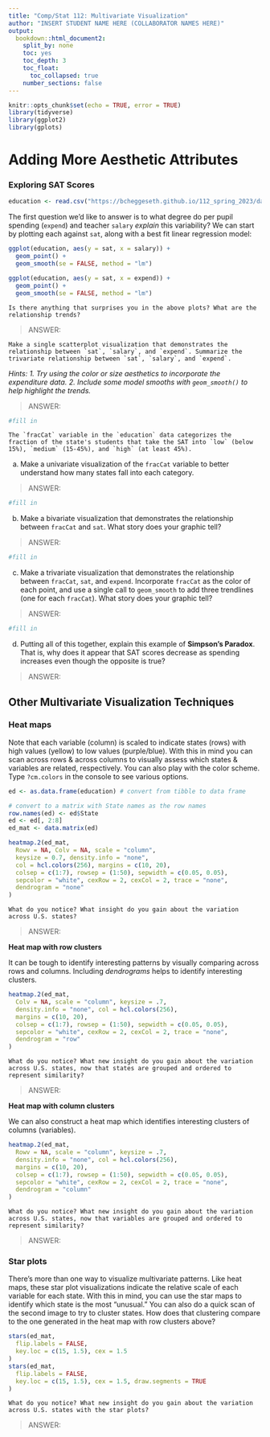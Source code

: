 ```yaml
---
title: "Comp/Stat 112: Multivariate Visualization"
author: "INSERT STUDENT NAME HERE (COLLABORATOR NAMES HERE)"
output:
  bookdown::html_document2:
    split_by: none
    toc: yes
    toc_depth: 3
    toc_float:
      toc_collapsed: true
    number_sections: false
---
```


```r
knitr::opts_chunk$set(echo = TRUE, error = TRUE)
library(tidyverse)
library(ggplot2)
library(gplots)
```


# Adding More Aesthetic Attributes {-}

### Exploring SAT Scores {-}

```r
education <- read.csv("https://bcheggeseth.github.io/112_spring_2023/data/sat.csv")
```

The first question we'd like to answer is to what degree do per pupil spending (`expend`) and teacher `salary` *explain* this variability? We can start by plotting each against `sat`, along with a best fit linear regression model:

```r
ggplot(education, aes(y = sat, x = salary)) +
  geom_point() +
  geom_smooth(se = FALSE, method = "lm")

ggplot(education, aes(y = sat, x = expend)) +
  geom_point() +
  geom_smooth(se = FALSE, method = "lm")
```

```exercise
Is there anything that surprises you in the above plots? What are the relationship trends?
```

> ANSWER: 

```exercise
Make a single scatterplot visualization that demonstrates the relationship between `sat`, `salary`, and `expend`. Summarize the trivariate relationship between `sat`, `salary`, and `expend`. 
```
*Hints: 1. Try using the color or size aesthetics to incorporate the expenditure data. 2. Include some model smooths with `geom_smooth()` to help highlight the trends.*

> ANSWER: 

```r
#fill in 


```



```exercise
The `fracCat` variable in the `education` data categorizes the fraction of the state's students that take the SAT into `low` (below 15%), `medium` (15-45%), and `high` (at least 45%).
```

a. Make a univariate visualization of the `fracCat` variable to better understand how many states fall into each category.   

> ANSWER: 

```r
#fill in 


```

b. Make a bivariate visualization that demonstrates the relationship between `fracCat` and `sat`. What story does your graphic tell?

> ANSWER: 

```r
#fill in 


```

c. Make a trivariate visualization that demonstrates the relationship between `fracCat`, `sat`, and `expend`. Incorporate `fracCat` as the color of each point, and use a single call to `geom_smooth` to add three trendlines (one for each `fracCat`). What story does your graphic tell?   

> ANSWER: 

```r
#fill in 


```

d. Putting all of this together, explain this example of **Simpson’s Paradox**. That is, why does it appear that SAT scores decrease as spending increases even though the opposite is true?   

> ANSWER: 



## Other Multivariate Visualization Techniques {-}

### Heat maps {-}    

Note that each variable (column) is scaled to indicate states (rows) with high values (yellow) to low values (purple/blue).  With this in mind you can scan across rows & across columns to visually assess which states & variables are related, respectively. You can also play with the color scheme. Type `?cm.colors` in the console to see various options.    

```r
ed <- as.data.frame(education) # convert from tibble to data frame

# convert to a matrix with State names as the row names
row.names(ed) <- ed$State 
ed <- ed[, 2:8]
ed_mat <- data.matrix(ed)

heatmap.2(ed_mat,
  Rowv = NA, Colv = NA, scale = "column",
  keysize = 0.7, density.info = "none",
  col = hcl.colors(256), margins = c(10, 20),
  colsep = c(1:7), rowsep = (1:50), sepwidth = c(0.05, 0.05),
  sepcolor = "white", cexRow = 2, cexCol = 2, trace = "none",
  dendrogram = "none"
)
```    

```exercise
What do you notice? What insight do you gain about the variation across U.S. states?
```

> ANSWER: 

**Heat map with row clusters** 

It can be tough to identify interesting patterns by visually comparing across rows and columns.  Including *dendrograms* helps to identify interesting clusters.

```r
heatmap.2(ed_mat,
  Colv = NA, scale = "column", keysize = .7,
  density.info = "none", col = hcl.colors(256),
  margins = c(10, 20),
  colsep = c(1:7), rowsep = (1:50), sepwidth = c(0.05, 0.05),
  sepcolor = "white", cexRow = 2, cexCol = 2, trace = "none",
  dendrogram = "row"
)
```  

```exercise
What do you notice? What new insight do you gain about the variation across U.S. states, now that states are grouped and ordered to represent similarity?
```

> ANSWER: 

**Heat map with column clusters** 

We can also construct a heat map which identifies interesting clusters of columns (variables).

```r
heatmap.2(ed_mat,
  Rowv = NA, scale = "column", keysize = .7,
  density.info = "none", col = hcl.colors(256),
  margins = c(10, 20),
  colsep = c(1:7), rowsep = (1:50), sepwidth = c(0.05, 0.05),
  sepcolor = "white", cexRow = 2, cexCol = 2, trace = "none",
  dendrogram = "column"
)
```   

```exercise
What do you notice? What new insight do you gain about the variation across U.S. states, now that variables are grouped and ordered to represent similarity?
```

> ANSWER: 

### Star plots  {-}  

There's more than one way to visualize multivariate patterns. Like heat maps, these star plot visualizations indicate the relative scale of each variable for each state.  With this in mind, you can use the star maps to identify which state is the most "unusual." You can also do a quick scan of the second image to try to cluster states. How does that clustering compare to the one generated in the heat map with row clusters above?    

```r
stars(ed_mat,
  flip.labels = FALSE,
  key.loc = c(15, 1.5), cex = 1.5
)
stars(ed_mat,
  flip.labels = FALSE,
  key.loc = c(15, 1.5), cex = 1.5, draw.segments = TRUE
)
```   

```exercise
What do you notice? What new insight do you gain about the variation across U.S. states with the star plots?
```
    
 > ANSWER:    
